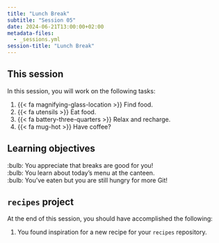 ```yaml
---
title: "Lunch Break"
subtitle: "Session 05"
date: 2024-06-21T13:00:00+02:00
metadata-files:
  - _sessions.yml
session-title: "Lunch Break"
---
```


## This session

In this session, you will work on the following tasks:

1. {{< fa magnifying-glass-location >}} Find food.
1. {{< fa utensils >}} Eat food.
1. {{< fa battery-three-quarters >}} Relax and recharge.
1. {{< fa mug-hot >}} Have coffee?

## Learning objectives

:bulb: You appreciate that breaks are good for you!<br>
:bulb: You learn about today's menu at the canteen.<br>
:bulb: You've eaten but you are still hungry for more Git!

## `recipes` project

At the end of this session, you should have accomplished the following:

1. You found inspiration for a new recipe for your `recipes` repository.
